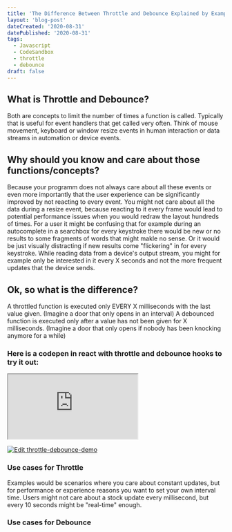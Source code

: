 ```yaml
---
title: 'The Difference Between Throttle and Debounce Explained by Example'
layout: 'blog-post'
dateCreated: '2020-08-31'
datePublished: '2020-08-31'
tags:
  - Javascript
  - CodeSandbox
  - throttle
  - debounce
draft: false
---
```


## What is Throttle and Debounce?

Both are concepts to limit the number of times a function is called. Typically that is useful for event handlers that get called very often.
Think of mouse movement, keyboard or window resize events in human interaction or data streams in automation or device events.

## Why should you know and care about those functions/concepts?

Because your programm does not always care about all these events or even more importantly that the user experience can be significantly improved by not reacting to every event.
You might not care about all the data during a resize event, because reacting to it every frame would lead to potential performance issues when you would redraw the layout hundreds of times.
For a user it might be confusing that for example during an autocomplete in a searchbox for every keystroke there would be new or no results to some fragments of words that might makle no sense.
Or it would be just visually distracting if new results come "flickering" in for every keystroke. While reading data from a device's output stream, you might for example only be interested in it every X seconds and not the more frequent updates that the device sends.

## Ok, so what is the difference?

A throttled function is executed only EVERY X milliseconds with the last value given. (Imagine a door that only opens in an interval)
A debounced function is executed only after a value has not been given for X milliseconds. (Imagine a door that only opens if nobody has been knocking anymore for a while)

### Here is a codepen in react with throttle and debounce hooks to try it out:

<iframe
  src="https://codesandbox.io/embed/throttle-debounce-demo-qp2lo?fontsize=14&hidenavigation=1&theme=dark&view=preview"
  style={{ width: '100%', height: '800px', border: '0', borderRadius: '4px', overflow: 'hidden' }}
  title="throttle-debounce-demo"
  allow="accelerometer; ambient-light-sensor; camera; encrypted-media; geolocation; gyroscope; hid; microphone; midi; payment; usb; vr; xr-spatial-tracking"
  sandbox="allow-forms allow-modals allow-popups allow-presentation allow-same-origin allow-scripts"
></iframe>

[![Edit throttle-debounce-demo](https://codesandbox.io/static/img/play-codesandbox.svg)](https://codesandbox.io/s/throttle-debounce-demo-qp2lo?fontsize=14&hidenavigation=1&theme=dark&view=preview)

### Use cases for Throttle

Examples would be scenarios where you care about constant updates, but for performance or experience reasons you want to set your own interval time.
Users might not care about a stock update every millisecond, but every 10 seconds might be "real-time" enough.

### Use cases for Debounce
